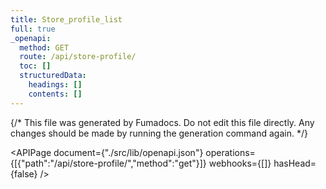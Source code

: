 ```yaml
---
title: Store_profile_list
full: true
_openapi:
  method: GET
  route: /api/store-profile/
  toc: []
  structuredData:
    headings: []
    contents: []
---
```

{/* This file was generated by Fumadocs. Do not edit this file directly. Any changes should be made by running the generation command again. */\}

<APIPage document={"./src/lib/openapi.json"} operations={[{"path":"/api/store-profile/","method":"get"}]} webhooks={[]} hasHead={false} />
